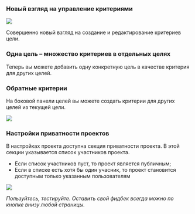 
### Новый взгляд на управление критериями

![](/ANewLookAtCriteria.png)

Совершенно новый взгляд на создание и редактирование критериев цели.

### Одна цель – множество критериев в отдельных целях

Теперь вы можете добавить одну конкретную цель в качестве критерия для других целей.

### Обратные критерии

На боковой панели целей вы можете создать критерии для других целей из текущей цели.

![](/VersaCriteria.png)

### Настройки приватности проектов

В настройках проекта доступна секция приватности проекта. В этой секции указывается список участников проекта.

- Если список участников пуст, то проект является публичным;
- Если в списке есть хотя бы один учасник, то проект становится доступным только указанным пользователям

![](/PrivacyProjectSettings.png)

_Пользуйтесь, тестируйте. Оставить свой фидбек всегда можно по кнопке внизу любой страницы._
